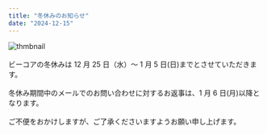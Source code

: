 ```yaml
---
title: "冬休みのお知らせ"
date: "2024-12-15"
---
```


![thmbnail](../images/News/2024/winterholiday20241212.jpg)<br><br>
ビーコアの冬休みは 12 月 25 日（水）～ 1 月 5 日(日)までとさせていただきます。 <br><br>
冬休み期間中のメールでのお問い合わせに対するお返事は、1 月 6 日(月)以降となります。 <br><br>
ご不便をおかけしますが、ご了承くださいますようお願い申し上げます。